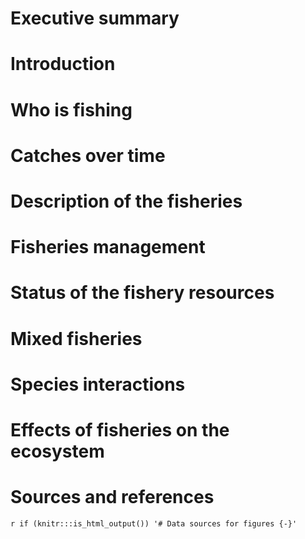 # Executive summary {-}

# Introduction {-}

# Who is fishing {-}

# Catches over time {-}

# Description of the fisheries {-}

# Fisheries management {-}

# Status of the fishery resources {-}

# Mixed fisheries {-}

# Species interactions {-}

# Effects of fisheries on the ecosystem {-}

# Sources and references {-}

`r if (knitr:::is_html_output()) '# Data sources for figures {-}'`